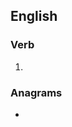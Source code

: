 ==English==

===Verb===
{{head|en|present participle}}

# {{present participle of|perpend|lang=en|nocat=1}}

===Anagrams===
* {{l|en|prepending}}